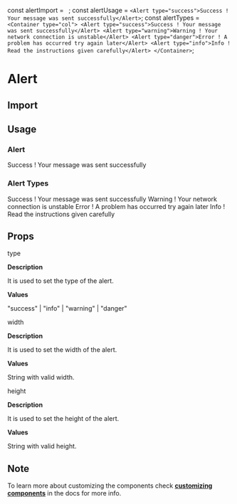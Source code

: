 const alertImport = `
`;
const alertUsage = `
<Alert type="success">Success ! Your message was sent successfully</Alert>
`;
const alertTypes = `
<Container type="col">
  <Alert type="success">Success ! Your message was sent successfully</Alert>
  <Alert type="warning">Warning ! Your network connection is unstable</Alert>
  <Alert type="danger">Error ! A problem has occurred try again later</Alert>
  <Alert type="info">Info ! Read the instructions given carefully</Alert>
</Container>
`;

<Layout title="Alert">

# Alert

<Divider />

## Import

<CodeSnippet code={alertImport} />

## Usage

### Alert

<Alert type="success">Success ! Your message was sent successfully</Alert>

<CodeSnippet code={alertUsage} />

### Alert Types

<Container type="col">
  <Alert type="success">Success ! Your message was sent successfully</Alert>
  <Alert type="warning">Warning ! Your network connection is unstable</Alert>
  <Alert type="danger">Error ! A problem has occurred try again later</Alert>
  <Alert type="info">Info ! Read the instructions given carefully</Alert>
</Container>

<CodeSnippet code={alertTypes} />

## Props

<InlineCode>type</InlineCode>

**Description**

It is used to set the type of the alert.

**Values** 

"success" | "info" | "warning" | "danger"

<Divider/>

<InlineCode>width</InlineCode>

**Description**

It is used to set the width of the alert.

**Values**

String with valid width.

<Divider/>

<InlineCode>height</InlineCode>

**Description**

It is used to set the height of the alert.

**Values**

String with valid height.

<Divider/>

## Note

To learn more about customizing the components check **[customizing components](/docs/customizing-components)** in the docs for more info.

</Layout>